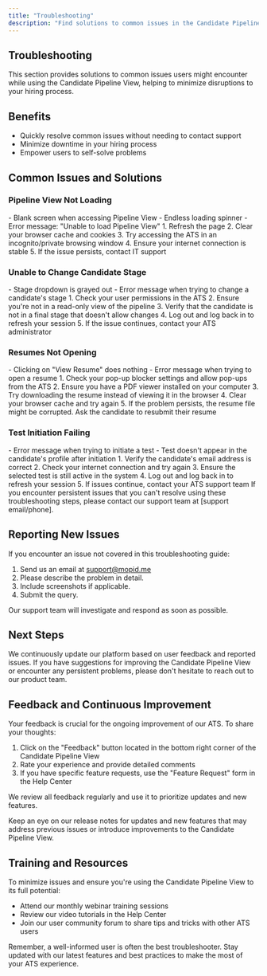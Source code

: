 ```yaml
---
title: "Troubleshooting"
description: "Find solutions to common issues in the Candidate Pipeline View"
---
```


## Troubleshooting

This section provides solutions to common issues users might encounter while using the Candidate Pipeline View, helping to minimize disruptions to your hiring process.

## Benefits

- Quickly resolve common issues without needing to contact support
- Minimize downtime in your hiring process
- Empower users to self-solve problems

## Common Issues and Solutions

### Pipeline View Not Loading

<AccordionGroup>
  <Accordion title="Symptoms">
    - Blank screen when accessing Pipeline View
    - Endless loading spinner
    - Error message: "Unable to load Pipeline View"
  </Accordion>
  <Accordion title="Solutions">
    1. Refresh the page
    2. Clear your browser cache and cookies
    3. Try accessing the ATS in an incognito/private browsing window
    4. Ensure your internet connection is stable
    5. If the issue persists, contact IT support
  </Accordion>
</AccordionGroup>

### Unable to Change Candidate Stage

<AccordionGroup>
  <Accordion title="Symptoms">
    - Stage dropdown is grayed out
    - Error message when trying to change a candidate's stage
  </Accordion>
  <Accordion title="Solutions">
    1. Check your user permissions in the ATS
    2. Ensure you're not in a read-only view of the pipeline
    3. Verify that the candidate is not in a final stage that doesn't allow changes
    4. Log out and log back in to refresh your session
    5. If the issue continues, contact your ATS administrator
  </Accordion>
</AccordionGroup>

### Resumes Not Opening

<AccordionGroup>
  <Accordion title="Symptoms">
    - Clicking on "View Resume" does nothing
    - Error message when trying to open a resume
  </Accordion>
  <Accordion title="Solutions">
    1. Check your pop-up blocker settings and allow pop-ups from the ATS
    2. Ensure you have a PDF viewer installed on your computer
    3. Try downloading the resume instead of viewing it in the browser
    4. Clear your browser cache and try again
    5. If the problem persists, the resume file might be corrupted. Ask the candidate to resubmit their resume
  </Accordion>
</AccordionGroup>

### Test Initiation Failing

<AccordionGroup>
  <Accordion title="Symptoms">
    - Error message when trying to initiate a test
    - Test doesn't appear in the candidate's profile after initiation
  </Accordion>
  <Accordion title="Solutions">
    1. Verify the candidate's email address is correct
    2. Check your internet connection and try again
    3. Ensure the selected test is still active in the system
    4. Log out and log back in to refresh your session
    5. If issues continue, contact your ATS support team
  </Accordion>
</AccordionGroup>

<Warning>
  If you encounter persistent issues that you can't resolve using these troubleshooting steps, please contact our support team at [support email/phone].
</Warning>

## Reporting New Issues

If you encounter an issue not covered in this troubleshooting guide:

1. Send us an email at support@mopid.me
2. Please describe the problem in detail.
3. Include screenshots if applicable.
4. Submit the query.

Our support team will investigate and respond as soon as possible.

## Next Steps

We continuously update our platform based on user feedback and reported issues. If you have suggestions for improving the Candidate Pipeline View or encounter any persistent problems, please don't hesitate to reach out to our product team.

## Feedback and Continuous Improvement

Your feedback is crucial for the ongoing improvement of our ATS. To share your thoughts:

1. Click on the "Feedback" button located in the bottom right corner of the Candidate Pipeline View
2. Rate your experience and provide detailed comments
3. If you have specific feature requests, use the "Feature Request" form in the Help Center

We review all feedback regularly and use it to prioritize updates and new features.

<Info>
  Keep an eye on our release notes for updates and new features that may address previous issues or introduce improvements to the Candidate Pipeline View.
</Info>

## Training and Resources

To minimize issues and ensure you're using the Candidate Pipeline View to its full potential:

- Attend our monthly webinar training sessions
- Review our video tutorials in the Help Center
- Join our user community forum to share tips and tricks with other ATS users

Remember, a well-informed user is often the best troubleshooter. Stay updated with our latest features and best practices to make the most of your ATS experience.